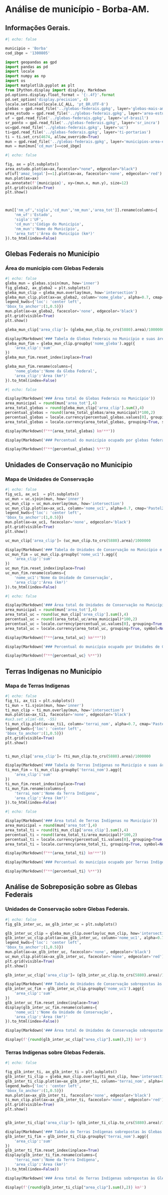 # Análise de município - Borba-AM.


## Informações Gerais.

```python
#| echo: false

municipio = 'Borba'
cod_ibge = '1300805'

import geopandas as gpd
import pandas as pd
import locale
import numpy as np
import os
import matplotlib.pyplot as plt
from IPython.display import display, Markdown
pd.options.display.float_format = '{:.4f}'.format
pd.set_option('display.precision', 4)
locale.setlocale(locale.LC_ALL, 'pt_BR.UTF-8')
glebas = gpd.read_file('../glebas-federais.gpkg', layer='glebas-mais-amazonia')
area_estudo = gpd.read_file('../glebas-federais.gpkg', layer='area-estudo')
uf = gpd.read_file('../glebas-federais.gpkg', layer='uf-brasil')
sr_ponto = gpd.read_file('../glebas-federais.gpkg', layer='sr_incra')
uc=gpd.read_file('../glebas-federais.gpkg', layer='uc')
ti=gpd.read_file('../glebas-federais.gpkg', layer='ti-portarias')
ti = ti.set_crs(4674, allow_override=True)
mun = gpd.read_file('../glebas-federais.gpkg', layer='municipios-area-estudo')
mun = mun[mun['cd_mun']==cod_ibge]
```

```python
#| echo: false

fig, ax = plt.subplots()
area_estudo.plot(ax=ax,facecolor="none", edgecolor="black")
uf[uf['amaz_legal']==1].plot(ax=ax, facecolor='none', edgecolor='red')
mun.plot(ax=ax)
ax.annotate(f'{municipio}', xy=(mun.x, mun.y), size=12)
plt.grid(visible=True)
plt.show()



mun[['nm_uf','sigla','cd_mun','nm_mun','area_tot']].rename(columns={
    'nm_uf':'Estado',
    'sigla':'UF',
    'cd_mun':'Código do Município',
    'nm_mun':'Nome do Município',
    'area_tot':'Área do Município (km²)'
}).to_html(index=False)
```

## Glebas Federais no Município

### Área do município com Glebas Federais
```python
#| echo: false
gleba_mun = glebas.sjoin(mun, how='inner')
fig_gleba2, ax_gleba2 = plt.subplots()
gleba_mun_clip = gleba_mun.overlay(mun, how='intersection')
gleba_mun_clip.plot(ax=ax_gleba2, column='nome_gleba', alpha=0.7, cmap='Pastel2', legend=True,
legend_kwds={'loc': 'center left',
'bbox_to_anchor':(1,0.5)})
mun.plot(ax=ax_gleba2, facecolor='none', edgecolor='black')
plt.grid(visible=True)
plt.show()

gleba_mun_clip['area_clip']= (gleba_mun_clip.to_crs(5880).area)/1000000

display(Markdown('### Tabela de Glebas Federais no Município e suas áreas'))
gleba_mun_fim = gleba_mun_clip.groupby('nome_gleba').agg({
    'area_clip':'sum'
})
gleba_mun_fim.reset_index(inplace=True)

gleba_mun_fim.rename(columns={
    'nome_gleba':'Nome da Gleba Federal',
    'area_clip':'Área (km²)'
}).to_html(index=False)
```

```python
#| echo: false

display(Markdown('### Área total de Glebas Federais no Município'))
area_municipal = round(mun['area_tot'],4)
area_total_glebas = round(gleba_mun_clip['area_clip'].sum(),4)
percentual_glebas = round((area_total_glebas/area_municipal)*100,2)
percentual_glebas = locale.currency(percentual_glebas.values[0], grouping=True, symbol=None)
area_total_glebas = locale.currency(area_total_glebas, grouping=True, symbol=None)

display(Markdown(f"**{area_total_glebas} km²**"))

display(Markdown('### Percentual do município ocupado por glebas federais'))

display(Markdown(f"**{percentual_glebas} %**"))
```

## Unidades de Conservação no Município

### Mapa de Unidades de Conservação
```python
#| echo: false
fig_uc1, ax_uc1  = plt.subplots()
uc_mun = uc.sjoin(mun, how='inner')
uc_mun_clip = uc_mun.overlay(mun, how='intersection')
uc_mun_clip.plot(ax=ax_uc1, column='nome_uc1', alpha=0.7, cmap='Pastel2', legend=True,
legend_kwds={'loc': 'center left',
'bbox_to_anchor':(1,0.5)})
mun.plot(ax=ax_uc1, facecolor='none', edgecolor='black')
plt.grid(visible=True)
plt.show()

uc_mun_clip['area_clip']= (uc_mun_clip.to_crs(5880).area)/1000000

display(Markdown('### Tabela de Unidades de Conservação no Município e suas áreas'))
uc_mun_fim = uc_mun_clip.groupby('nome_uc1').agg({
    'area_clip':'sum'
})
uc_mun_fim.reset_index(inplace=True)
uc_mun_fim.rename(columns={
    'nome_uc1':'Nome da Unidade de Conservação',
    'area_clip':'Área (km²)'
}).to_html(index=False)
```

```python
#| echo: false

display(Markdown('### Área total de Unidades de Conservação no Município'))
area_municipal = round(mun['area_tot'],4)
area_total_uc = round(uc_mun_clip['area_clip'].sum(),4)
percentual_uc = round((area_total_uc/area_municipal)*100,2)
percentual_uc = locale.currency(percentual_uc.values[0], grouping=True, symbol=None)
area_total_uc = locale.currency(area_total_uc, grouping=True, symbol=None)

display(Markdown(f"**{area_total_uc} km²**"))

display(Markdown('### Percentual do município ocupado por Unidades de Conservação'))

display(Markdown(f"**{percentual_uc} %**"))
```

## Terras Indígenas no Município

### Mapa de Terras Indígenas
```python
#| echo: false
fig_ti, ax_ti1 = plt.subplots()
ti_mun = ti.sjoin(mun, how='inner')
ti_mun_clip = ti_mun.overlay(mun, how='intersection')
mun.plot(ax=ax_ti1, facecolor='none', edgecolor='black')
#ax3.set_xlim(-60, -55)
ti_mun_clip.plot(ax=ax_ti1, column='terrai_nom', alpha=0.7, cmap='Pastel2', legend=True,
legend_kwds={'loc': 'center left',
'bbox_to_anchor':(1,0.5)})
plt.grid(visible=True)
plt.show()


ti_mun_clip['area_clip']= (ti_mun_clip.to_crs(5880).area)/1000000

display(Markdown('### Tabela de Terras Indígenas no Município e suas áreas'))
ti_mun_fim = ti_mun_clip.groupby('terrai_nom').agg({
    'area_clip':'sum'
})
ti_mun_fim.reset_index(inplace=True)
ti_mun_fim.rename(columns={
    'terrai_nom':'Nome da Terra Indígena',
    'area_clip':'Área (km²)'
}).to_html(index=False)
```

```python
#| echo: false

display(Markdown('### Área total de Terras Indígenas no Município'))
area_municipal = round(mun['area_tot'],4)
area_total_ti = round(ti_mun_clip['area_clip'].sum(),4)
percentual_ti = round((area_total_ti/area_municipal)*100,2)
percentual_ti = locale.currency(percentual_ti.values[0], grouping=True, symbol=None)
area_total_ti = locale.currency(area_total_ti, grouping=True, symbol=None)

display(Markdown(f"**{area_total_ti} km²**"))

display(Markdown('### Percentual do município ocupado por Terras Indígenas'))

display(Markdown(f"**{percentual_ti} %**"))
```


## Análise de Sobreposição sobre as Glebas Federais

### Unidades de Conservação sobre Glebas Federais.
```python
#| echo: false
fig_glb_inter_uc, ax_glb_inter_uc = plt.subplots()

glb_inter_uc_clip = gleba_mun_clip.overlay(uc_mun_clip, how='intersection')
glb_inter_uc_clip.plot(ax=ax_glb_inter_uc, column='nome_uc1', alpha=0.7, cmap='Pastel2', legend=True,
legend_kwds={'loc': 'center left',
'bbox_to_anchor':(1,0.5)})
mun.plot(ax=ax_glb_inter_uc, facecolor='none', edgecolor='black')
uc_mun_clip.plot(ax=ax_glb_inter_uc, facecolor='none', edgecolor='red')
plt.grid(visible=True)
plt.show()

glb_inter_uc_clip['area_clip']= (glb_inter_uc_clip.to_crs(5880).area)/1000000

display(Markdown('### Tabela de Unidades de Conservação sobrepostas às Glebas Federais no Município'))
glb_inter_uc_fim = glb_inter_uc_clip.groupby('nome_uc1').agg({
    'area_clip':'sum'
})
glb_inter_uc_fim.reset_index(inplace=True)
display(glb_inter_uc_fim.rename(columns={
    'nome_uc1':'Nome da Unidade de Conservação',
    'area_clip':'Área (km²)'
}).to_html(index=False))

display(Markdown('### Área total de Unidades de Conservação sobrepostas às Glebas Federais no Município'))

display(f'{round(glb_inter_uc_clip["area_clip"].sum(),2)} km²')
```

### Terras Indígenas sobre Glebas Federais.


```python
#| echo: false

fig_glb_inter_ti, ax_glb_inter_ti = plt.subplots()
glb_inter_ti_clip = gleba_mun_clip.overlay(ti_mun_clip, how='intersection')
glb_inter_ti_clip.plot(ax=ax_glb_inter_ti, column='terrai_nom', alpha=0.9, cmap='Pastel2', legend=True,
legend_kwds={'loc': 'center left',
'bbox_to_anchor':(1,0.5)})
mun.plot(ax=ax_glb_inter_ti, facecolor='none', edgecolor='black')
ti_mun_clip.plot(ax=ax_glb_inter_ti, facecolor='none', edgecolor='red')
plt.grid(visible=True)
plt.show()


glb_inter_ti_clip['area_clip']= (glb_inter_ti_clip.to_crs(5880).area)/1000000

display(Markdown('### Tabela de Terras Indígenas sobrepostas às Glebas Federais no Município'))
glb_inter_ti_fim = glb_inter_ti_clip.groupby('terrai_nom').agg({
    'area_clip':'sum'
})
glb_inter_ti_fim.reset_index(inplace=True)
display(glb_inter_ti_fim.rename(columns={
    'terrai_nom':'Nome da Terra Indígena',
    'area_clip':'Área (km²)'
}).to_html(index=False))

display(Markdown('### Área total de Terras Indígenas sobrepostas às Glebas Federais no Município'))

display(f'{round(glb_inter_ti_clip["area_clip"].sum(),2)} km²')
```